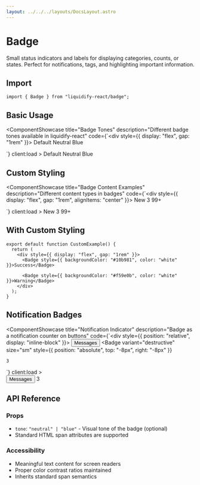 ```yaml
---
layout: ../../../layouts/DocsLayout.astro
---
```



# Badge

Small status indicators and labels for displaying categories, counts, or states. Perfect for notifications, tags, and highlighting important information.

## Import

```tsx
import { Badge } from "liquidify-react/badge";
```

## Basic Usage

<ComponentShowcase
  title="Badge Tones"
  description="Different badge tones available in liquidify-react"
  code={`<div style={{ display: "flex", gap: "1rem" }}>
  <Badge>Default</Badge>
  <Badge tone="neutral">Neutral</Badge>
  <Badge tone="blue">Blue</Badge>
</div>`}
  client:load
>
  <Badge client:load>Default</Badge>
  <Badge tone="neutral" client:load>
    Neutral
  </Badge>
  <Badge tone="blue" client:load>
    Blue
  </Badge>
</ComponentShowcase>

## Custom Styling

<ComponentShowcase
  title="Badge Content Examples"
  description="Different content types in badges"
  code={`<div style={{ display: "flex", gap: "1rem", alignItems: "center" }}>
  <Badge>New</Badge>
  <Badge tone="blue">3</Badge>
  <Badge tone="neutral">99+</Badge>
</div>`}
  client:load
>
  <Badge client:load>New</Badge>
  <Badge tone="blue" client:load>
    3
  </Badge>
  <Badge tone="neutral" client:load>
    99+
  </Badge>
</ComponentShowcase>

## With Custom Styling

```tsx
export default function CustomExample() {
  return (
    <div style={{ display: "flex", gap: "1rem" }}>
      <Badge style={{ backgroundColor: "#10b981", color: "white" }}>Success</Badge>

      <Badge style={{ backgroundColor: "#f59e0b", color: "white" }}>Warning</Badge>
    </div>
  );
}
```

## Notification Badges

<ComponentShowcase
  title="Notification Indicator"
  description="Badge as a notification counter on buttons"
  code={`<div style={{ position: "relative", display: "inline-block" }}>
  <Button>Messages</Button>
  <Badge
    variant="destructive"
    size="sm"
    style={{
      position: "absolute",
      top: "-8px",
      right: "-8px"
    }}
  >
    3
  </Badge>
</div>`}
  client:load
>
  <div style={{ position: "relative", display: "inline-block" }}>
    <Button client:load>Messages</Button>
    <Badge
      tone="blue"
      style={{
        position: "absolute",
        top: "-8px",
        right: "-8px",
        fontSize: "12px",
      }}
      client:load
    >
      3
    </Badge>
  </div>
</ComponentShowcase>

## API Reference

### Props

- `tone`: `"neutral" | "blue"` - Visual tone of the badge (optional)
- Standard HTML span attributes are supported

### Accessibility

- Meaningful text content for screen readers
- Proper color contrast ratios maintained
- Inherits standard span semantics
